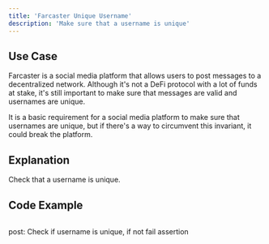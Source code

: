```yaml
---
title: 'Farcaster Unique Username'
description: 'Make sure that a username is unique'
---
```


## Use Case

Farcaster is a social media platform that allows users to post messages to a decentralized network.
Although it's not a DeFi protocol with a lot of funds at stake, it's still important to make sure that messages are valid and usernames are unique.

It is a basic requirement for a social media platform to make sure that usernames are unique, but if there's a way to circumvent this invariant, it could break the platform.

## Explanation

Check that a username is unique.

## Code Example

```solidity

```

post: Check if username is unique, if not fail assertion
